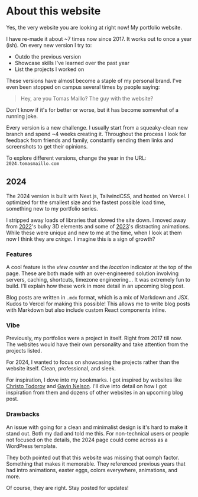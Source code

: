 
<LinkTo displayText="Back" link="/" />
<br />
<br />

# About this website

Yes, the very website you are looking at right now!  My portfolio website.

I have re-made it about ~7 times now since 2017. It works out to once a year (ish). On every new version I try to:
- Outdo the previous version
- Showcase skills I've learned over the past year
- List the projects I worked on

These versions have almost become a staple of my personal brand. I've even been stopped on campus several times by people saying:

> Hey, are you Tomas Maillo? The guy with the website?

Don't know if it's for better or worse, but it has become somewhat of a running joke.

Every version is a new challenge. I usually start from a squeaky-clean new branch and spend ~4 weeks creating it. Throughout the process I look for feedback from friends and family, constantly sending them links and screenshots to get their opinions. 

To explore different versions, change the year in the URL: `2024.tomasmaillo.com`

## 2024

The 2024 version is built with Next.js, TailwindCSS, and hosted on Vercel. I optimized for the smallest size and the fastest possible load time, something new to my portfolio series.

I stripped away loads of libraries that slowed the site down. I moved away from [2022](https://2022.tomasmaillo.com/)'s bulky 3D elements and some of [2023](https://2023.tomasmaillo.com/)'s distracting animations. While these were unique and new to me at the time, when I look at them now I think they are *cringe*. I imagine this is a sign of growth?

### Features 

A cool feature is the *view counter* and the *location* indicator at the top of the page. These are both made with an over-engineered solution involving servers, caching, shortcuts, timezone engineering... It was extremely fun to build. I'll explain how these work in more detail in an upcoming blog post.

Blog posts are written in `.mdx` format, which is a mix of Markdown and JSX. Kudos to Vercel for making this possible! This allows me to write blog posts with Markdown but also include custom React components inline.

<BalloonButton />

### Vibe

Previously, my portfolios were a project in itself. Right from 2017 till now. The websites would have their own personality and take attention from the projects listed.

For 2024, I wanted to focus on showcasing the projects rather than the website itself. Clean, professional, and sleek.

For inspiration, I dove into my bookmarks. I got inspired by websites like [Christo Todorov](https://www.chroxify.com/) and [Gavin Nelson](https://nelson.co/). I'll dive into detail on how I got inspiration from them and dozens of other websites in an upcoming blog post.

### Drawbacks

An issue with going for a clean and minimalist design is it's hard to make it stand out. Both my dad and <Avatar url="https://unavatar.io/github/RussellCook4" name="Russell Cook" link="https://russellcook.me/" /> told me this. For non-technical users or people not focused on the details, the 2024 page could come across as a WordPress template. 

They both pointed out that this website was missing that oomph factor. Something that makes it memorable. They referenced previous years that had intro animations, easter eggs, colors everywhere, animations, and more.

Of course, they are right. Stay posted for updates!
